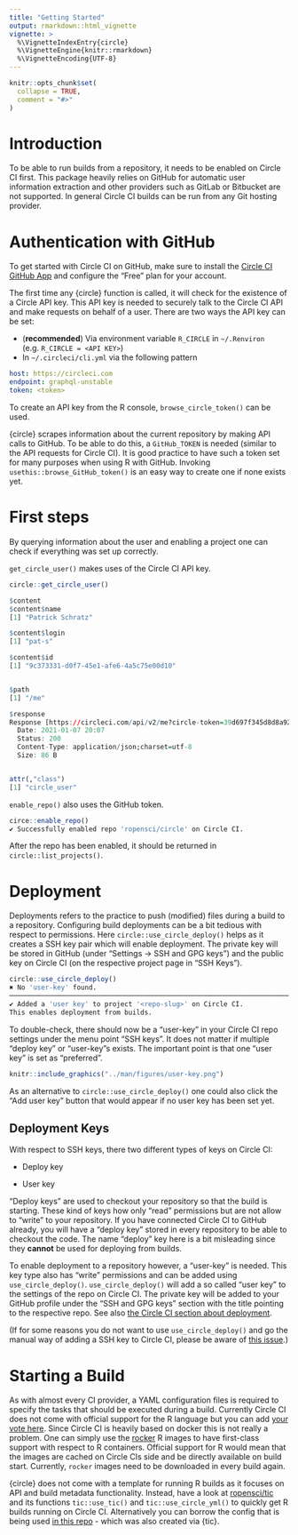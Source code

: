 ```yaml
---
title: "Getting Started"
output: rmarkdown::html_vignette
vignette: >
  %\VignetteIndexEntry{circle}
  %\VignetteEngine{knitr::rmarkdown}
  %\VignetteEncoding{UTF-8}
---
```


```r
knitr::opts_chunk$set(
  collapse = TRUE,
  comment = "#>"
)
```

# Introduction

To be able to run builds from a repository, it needs to be enabled on Circle CI first.
This package heavily relies on GitHub for automatic user information extraction and other providers such as GitLab or Bitbucket are not supported.
In general Circle CI builds can be run from any Git hosting provider.

# Authentication with GitHub

To get started with Circle CI on GitHub, make sure to install the [Circle CI GitHub App](https://GitHub.com/marketplace/circleci) and configure the "Free" plan for your account.

The first time any {circle} function is called, it will check for the existence of a Circle API key.
This API key is needed to securely talk to the Circle CI API and make requests on behalf of a user.
There are two ways the API key can be set:

  - (**recommended**) Via environment variable `R_CIRCLE` in `~/.Renviron` (e.g. `R_CIRCLE = <API KEY>`)
  - In `~/.circleci/cli.yml` via the following pattern

   ```yml
   host: https://circleci.com
   endpoint: graphql-unstable
   token: <token>
   ```

To create an API key from the R console, `browse_circle_token()` can be used.

{circle} scrapes information about the current repository by making API calls to GitHub.
To be able to do this, a `GitHub_TOKEN` is needed (similar to the API requests for Circle CI).
It is good practice to have such a token set for many purposes when using R with GitHub.
Invoking `usethis::browse_GitHub_token()` is an easy way to create one if none exists yet.

# First steps

By querying information about the user and enabling a project one can check if everything was set up correctly.

`get_circle_user()` makes uses of the Circle CI API key.


```r
circle::get_circle_user()

$content
$content$name
[1] "Patrick Schratz"

$content$login
[1] "pat-s"

$content$id
[1] "9c373331-d0f7-45e1-afe6-4a5c75e00d10"


$path
[1] "/me"

$response
Response [https://circleci.com/api/v2/me?circle-token=39d697f345d8d8a92ab07c333405d9b0092d116c]
  Date: 2021-01-07 20:07
  Status: 200
  Content-Type: application/json;charset=utf-8
  Size: 86 B


attr(,"class")
[1] "circle_user"
```

`enable_repo()` also uses the GitHub token.

```r
circe::enable_repo()
✔ Successfully enabled repo 'ropensci/circle' on Circle CI.
```

After the repo has been enabled, it should be returned in `circle::list_projects()`.

# Deployment

Deployments refers to the practice to push (modified) files during a build to a repository.
Configuring build deployments can be a bit tedious with respect to permissions.
Here `circle::use_circle_deploy()` helps as it creates a SSH key pair which will enable deployment.
The private key will be stored in GitHub (under "Settings -> SSH and GPG keys") and the public key on Circle CI (on the respective project page in "SSH Keys").

```r
circle::use_circle_deploy()
✖ No 'user-key' found.
──────────────────────────────────────────────────────────────────────────────────────────────────
✔ Added a 'user key' to project '<repo-slug>' on Circle CI.
This enables deployment from builds.
```

To double-check, there should now be a "user-key" in your Circle CI repo settings under the menu point "SSH keys".
It does not matter if multiple "deploy key" or "user-key"s exists.
The important point is that one "user key" is set as "preferred".

```r
knitr::include_graphics("../man/figures/user-key.png")
```

As an alternative to `circle::use_circle_deploy()` one could also click the "Add user key" button that would appear if no user key has been set yet.

## Deployment Keys

With respect to SSH keys, there two different types of keys on Circle CI:

- Deploy key

- User key

"Deploy keys" are used to checkout your repository so that the build is starting.
These kind of keys how only "read" permissions but are not allow to "write" to your repository.
If you have connected Circle CI to GitHub already, you will have a "deploy key" stored in every repository to be able to checkout the code.
The name "deploy" key here is a bit misleading since they **cannot** be used for deploying from builds.

To enable deployment to a repository however, a "user-key" is needed.
This key type also has "write" permissions and can be added using `use_circle_deploy()`.
`use_circle_deploy()` will add a so called "user key" to the settings of the repo on Circle CI.
The private key will be added to your GitHub profile under the "SSH and GPG keys" section with the title pointing to the respective repo.
See also [the Circle CI section about deployment](https://circleci.com/docs/2.0/deployment-integrations/#section=deployment).

(If for some reasons you do not want to use `use_circle_deploy()` and go the manual way of adding a SSH key to Circle CI, please be aware of [this issue](https://discuss.circleci.com/t/adding-ssh-keys-fails/7747).)

# Starting a Build

As with almost every CI provider, a YAML configuration files is required to specify the tasks that should be executed during a build.
Currently Circle CI does not come with official support for the R language but you can add [your vote here](https://ideas.circleci.com/images/p/add-official-support-for-r).
Since Circle CI is heavily based on docker this is not really a problem.
One can simply use the [rocker](https://github.com/rocker-org/rocker) R images to have first-class support with respect to R containers.
Official support for R would mean that the images are cached on Circle CIs side and be directly available on build start.
Currently, `rocker` images need to be downloaded in every build again.

{circle} does not come with a template for running R builds as it focuses on API and build metadata functionality.
Instead, have a look at [ropensci/tic](https://docs.ropensci.org/tic) and its functions `tic::use_tic()` and `tic::use_circle_yml()` to quickly get R builds running on Circle CI.
Alternatively you can borrow the config that is being used [in this repo](https://github.com/ropensci/circle/blob/main/.circleci/config.yml) - which was also created via {tic}.
